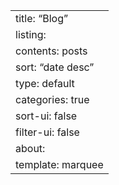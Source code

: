 ---
title: "Blog"
listing:
  contents: posts
  sort: "date desc"
  type: default
  categories: true
  sort-ui: false
  filter-ui: false
about:
  template: marquee
---